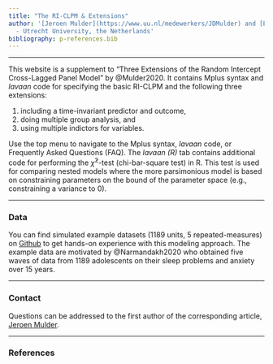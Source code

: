 ```yaml
---
title: "The RI-CLPM & Extensions"
author: '[Jeroen Mulder](https://www.uu.nl/medewerkers/JDMulder) and [Ellen Hamaker](https://www.uu.nl/medewerkers/ELHamaker)
  - Utrecht University, the Netherlands'
bibliography: p-references.bib
---
```


----

This website is a supplement to "Three Extensions of the Random Intercept Cross-Lagged Panel Model" by @Mulder2020. It contains Mplus syntax and *lavaan* code for specifying the basic RI-CLPM and the following three extensions:

1. including a time-invariant predictor and outcome,
2. doing multiple group analysis, and
3. using multiple indictors for variables. 

Use the top menu to navigate to the Mplus syntax, *lavaan* code, or Frequently Asked Questions (FAQ). The *lavaan (R)* tab contains additional code for performing the $\bar{\chi}^{2}$-test (chi-bar-square test) in R. This test is used for comparing nested models where the more parsimonious model is based on constraining parameters on the bound of the parameter space (e.g., constraining a variance to 0).

----

### Data
You can find simulated example datasets (1189 units, 5 repeated-measures) on [Github](https://github.com/jeroendmulder/RI-CLPM/tree/master/data) to get hands-on experience with this modeling approach. The example data are motivated by @Narmandakh2020 who obtained five waves of data from 1189 adolescents on their sleep problems and anxiety over 15 years.

----

### Contact
Questions can be addressed to the first author of the corresponding article, [Jeroen Mulder](mailto:j.d.mulder@uu.nl). 

----

### References

